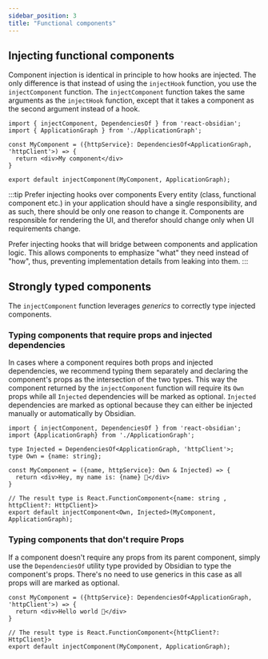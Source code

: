 ```yaml
---
sidebar_position: 3
title: "Functional components"
---
```


## Injecting functional components
Component injection is identical in principle to how hooks are injected. The only difference is that instead of using the `injectHook` function, you use the `injectComponent` function. The `injectComponent` function takes the same arguments as the `injectHook` function, except that it takes a component as the second argument instead of a hook.

```tsx title="Injecting a functional component"
import { injectComponent, DependenciesOf } from 'react-obsidian';
import { ApplicationGraph } from './ApplicationGraph';

const MyComponent = ({httpService}: DependenciesOf<ApplicationGraph, 'httpClient'>) => {
  return <div>My component</div>
}

export default injectComponent(MyComponent, ApplicationGraph);
```

:::tip Prefer injecting hooks over components
Every entity (class, functional component etc.) in your application should have a single responsibility, and as such, there should be only one reason to change it. Components are responsible for rendering the UI, and therefor should change only when UI requirements change. 

Prefer injecting hooks that will bridge between components and application logic. This allows components to emphasize "what" they need instead of "how", thus, preventing implementation details from leaking into them.
:::

## Strongly typed components
The `injectComponent` function leverages *generics* to correctly type injected components.

### Typing components that require props and injected dependencies
In cases where a component requires both props and injected dependencies, we recommend typing them separately and declaring the component's props as the intersection of the two types. This way the component returned by the `injectComponent` function will require its `Own` props while all `Injected` dependencies will be marked as optional. `Injected` dependencies are marked as optional because they can either be injected manually or automatically by Obsidian.

```tsx title="Separate declaration for passed (own) props and injected dependencies"
import { injectComponent, DependenciesOf } from 'react-obsidian';
import {ApplicationGraph} from './ApplicationGraph';

type Injected = DependenciesOf<ApplicationGraph, 'httpClient'>;
type Own = {name: string};

const MyComponent = ({name, httpService}: Own & Injected) => {
  return <div>Hey, my name is: {name} 👋</div>
}

// The result type is React.FunctionComponent<{name: string , httpClient?: HttpClient}>
export default injectComponent<Own, Injected>(MyComponent, ApplicationGraph);
```

### Typing components that don't require Props
If a component doesn't require any props from its parent component, simply use the `DependenciesOf` utility type provided by Obsidian to type the component's props. There's no need to use generics in this case as all props will are marked as optional.

```tsx title="Typing components that don't require props"
const MyComponent = ({httpService}: DependenciesOf<ApplicationGraph, 'httpClient'>) => {
  return <div>Hello world 👋</div>
}

// The result type is React.FunctionComponent<{httpClient?: HttpClient}>
export default injectComponent(MyComponent, ApplicationGraph);
```
